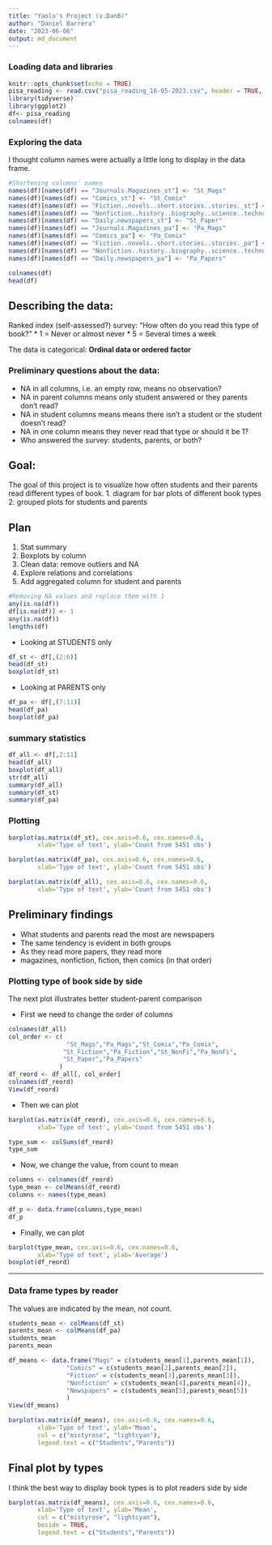 ```yaml
---
title: "Yaolu's Project (v.DanB)"
author: "Daniel Barrera"
date: "2023-06-06"
output: md_document
---
```

### Loading data and libraries
```r
knitr::opts_chunk$set(echo = TRUE)
pisa_reading <- read.csv("pisa_reading_16-05-2023.csv", header = TRUE, stringsAsFactors = FALSE)
library(tidyverse)
library(ggplot2)
df<- pisa_reading
colnames(df)
```


### Exploring the data

I thought column names were actually a little long to display in the data frame.
```r
#Shortening columns' names
names(df)[names(df) == "Journals.Magazines_st"] <- "St_Mags"
names(df)[names(df) == "Comics_st"] <- "St_Comix"
names(df)[names(df) == "Fiction..novels..short.stories..stories._st"] <- "St_Fiction"
names(df)[names(df) == "Nonfiction..history..biography..science..technology._st"] <- "St_NonFi"
names(df)[names(df) == "Daily.newspapers_st"] <- "St_Paper"
names(df)[names(df) == "Journals.Magazines_pa"] <- "Pa_Mags"
names(df)[names(df) == "Comics_pa"] <- "Pa_Comix"
names(df)[names(df) == "Fiction..novels..short.stories..stories._pa"] <- "Pa_Fiction"
names(df)[names(df) == "Nonfiction..history..biography..science..technology._pa"] <- "Pa_NonFi"
names(df)[names(df) == "Daily.newspapers_pa"] <- "Pa_Papers"

colnames(df)
head(df)
```


## Describing the data:
Ranked index (self-assessed?) survey:
"How often do you read this type of book?"
* 1 = Never or almost never
* 5 = Several times a week

The data is categorical: **Ordinal data or ordered factor**

### Preliminary questions about the data:
- NA in all columns, i.e. an empty row, means no observation?
- NA in parent columns means only student answered or they parents don't read?
- NA in student columns means means there isn't a student or the student doesn't read?
- NA in one column means they never read that type or should it be 1?
- Who answered the survey: students, parents, or both?

## Goal: 
The goal of this project is to visualize how often students and their parents read different types of book.
1. diagram for bar plots of different book types
2. grouped plots for students and parents

## Plan
1. Stat summary
2. Boxplots by column
3. Clean data: remove outliers and NA
4. Explore relations and correlations
5. Add aggregated column for student and parents

```r
#Removing NA values and replace them with 1
any(is.na(df))
df[is.na(df)] <- 1
any(is.na(df))
lengths(df)
```

* Looking at STUDENTS only
```r
df_st <- df[,(2:6)]
head(df_st)
boxplot(df_st)
```
* Looking at PARENTS only
```r
df_pa <- df[,(7:11)]
head(df_pa)
boxplot(df_pa)
```


### summary statistics
```r
df_all <- df[,2:11]
head(df_all)
boxplot(df_all)
str(df_all)
summary(df_all)
summary(df_st)
summary(df_pa)
```

### Plotting
```r
barplot(as.matrix(df_st), cex.axis=0.6, cex.names=0.6,
        xlab='Type of text', ylab='Count from 5451 obs')

barplot(as.matrix(df_pa), cex.axis=0.6, cex.names=0.6,
        xlab='Type of text', ylab='Count from 5451 obs')

barplot(as.matrix(df_all), cex.axis=0.6, cex.names=0.6,
        xlab='Type of text', ylab='Count from 5451 obs')
```


## Preliminary findings
* What students and parents read the most are newspapers
* The same tendency is evident in both groups
* As they read more papers, they read more
* magazines, nonfiction, fiction, then comics (in that order)

### Plotting type of book side by side
The next plot illustrates better student-parent comparison

* First we need to change the order of columns
```r
colnames(df_all)
col_order <- c(
                "St_Mags","Pa_Mags","St_Comix","Pa_Comix",
               "St_Fiction","Pa_Fiction","St_NonFi","Pa_NonFi",
               "St_Paper","Pa_Papers"      
              )
df_reord <- df_all[, col_order]
colnames(df_reord)
View(df_reord)
```

* Then we can plot
```r
barplot(as.matrix(df_reord), cex.axis=0.6, cex.names=0.6,
        xlab='Type of text', ylab='Count from 5451 obs')

type_sum <- colSums(df_reord)
type_sum
```

* Now, we change the value, from count to mean
```r
columns <- colnames(df_reord)
type_mean <- colMeans(df_reord)
columns <- names(type_mean)

df_p <- data.frame(columns,type_mean)
df_p
```
* Finally, we can plot
```r
barplot(type_mean, cex.axis=0.6, cex.names=0.6,
        xlab='Type of text', ylab='Average')
boxplot(df_reord)
```

--------------
### Data frame types by reader
The values are indicated by the mean, not count.
```r
students_mean <- colMeans(df_st)
parents_mean <- colMeans(df_pa)
students_mean
parents_mean

df_means <- data.frame("Mags" = c(students_mean[1],parents_mean[1]),
                "Comics" = c(students_mean[2],parents_mean[2]),
                "Fiction" = c(students_mean[3],parents_mean[3]),
                "Nonfiction" = c(students_mean[4],parents_mean[4]),
                "Newspapers" = c(students_mean[5],parents_mean[5])
                )
View(df_means)

barplot(as.matrix(df_means), cex.axis=0.6, cex.names=0.6,
        xlab='Type of text', ylab='Mean', 
        col = c("mistyrose", "lightcyan"), 
        legend.text = c("Students","Parents"))
```

## Final plot by types
I think the best way to display book types is to plot readers side by side
```r
barplot(as.matrix(df_means), cex.axis=0.6, cex.names=0.6,
        xlab='Type of text', ylab='Mean', 
        col = c("mistyrose", "lightcyan"),
        beside = TRUE, 
        legend.text = c("Students","Parents"))

```

